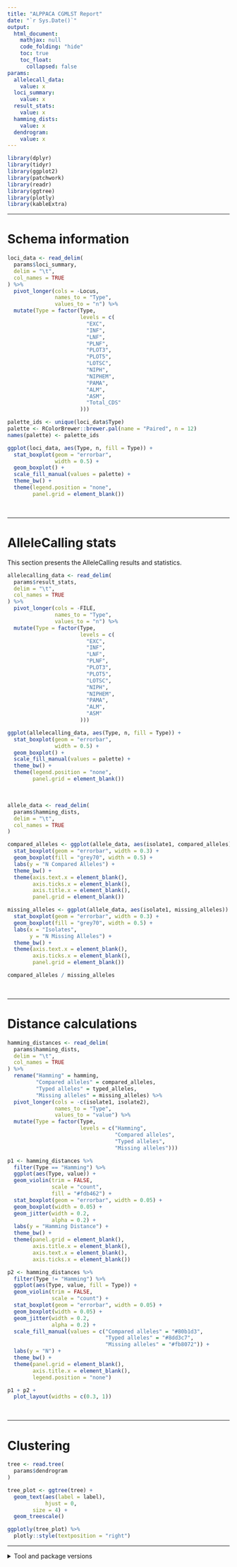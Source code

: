 ```yaml
---
title: "ALPPACA CGMLST Report"
date: "`r Sys.Date()`"
output:
  html_document:
    mathjax: null
    code_folding: "hide"
    toc: true
    toc_float:
      collapsed: false
params:
  allelecall_data:
    value: x
  loci_summary:
    value: x
  result_stats:
    value: x
  hamming_dists:
    value: x
  dendrogram:
    value: x
---
```


```r
library(dplyr)
library(tidyr)
library(ggplot2)
library(patchwork)
library(readr)
library(ggtree)
library(plotly)
library(kableExtra)
```

---

# Schema information
```r
loci_data <- read_delim(
  params$loci_summary,
  delim = "\t",
  col_names = TRUE
) %>%
  pivot_longer(cols = -Locus,
               names_to = "Type",
               values_to = "n") %>%
  mutate(Type = factor(Type,
                       levels = c(
                         "EXC",
                         "INF",
                         "LNF",
                         "PLNF",
                         "PLOT3",
                         "PLOT5",
                         "LOTSC",
                         "NIPH",
                         "NIPHEM",
                         "PAMA",
                         "ALM",
                         "ASM",
                         "Total_CDS"
                       )))

palette_ids <- unique(loci_data$Type)
palette <- RColorBrewer::brewer.pal(name = "Paired", n = 12)
names(palette) <- palette_ids

ggplot(loci_data, aes(Type, n, fill = Type)) +
  stat_boxplot(geom = "errorbar",
               width = 0.5) +
  geom_boxplot() +
  scale_fill_manual(values = palette) +
  theme_bw() +
  theme(legend.position = "none",
        panel.grid = element_blank())
```



<br>

---

# AlleleCalling stats

This section presents the AlleleCalling results and statistics. 

```r
allelecalling_data <- read_delim(
  params$result_stats,
  delim = "\t",
  col_names = TRUE
) %>%
  pivot_longer(cols = -FILE,
               names_to = "Type",
               values_to = "n") %>%
  mutate(Type = factor(Type,
                       levels = c(
                         "EXC",
                         "INF",
                         "LNF",
                         "PLNF",
                         "PLOT3",
                         "PLOT5",
                         "LOTSC",
                         "NIPH",
                         "NIPHEM",
                         "PAMA",
                         "ALM",
                         "ASM"
                       )))

ggplot(allelecalling_data, aes(Type, n, fill = Type)) +
  stat_boxplot(geom = "errorbar",
               width = 0.5) +
  geom_boxplot() +
  scale_fill_manual(values = palette) +
  theme_bw() +
  theme(legend.position = "none",
        panel.grid = element_blank())

```
<br>

```r
allele_data <- read_delim(
  params$hamming_dists,
  delim = "\t",
  col_names = TRUE
)

compared_alleles <- ggplot(allele_data, aes(isolate1, compared_alleles)) +
  stat_boxplot(geom = "errorbar", width = 0.3) +
  geom_boxplot(fill = "grey70", width = 0.5) +
  labs(y = "N Compared Alleles") +
  theme_bw() +
  theme(axis.text.x = element_blank(),
        axis.ticks.x = element_blank(),
        axis.title.x = element_blank(),
        panel.grid = element_blank())

missing_alleles <- ggplot(allele_data, aes(isolate1, missing_alleles)) +
  stat_boxplot(geom = "errorbar", width = 0.3) +
  geom_boxplot(fill = "grey70", width = 0.5) +
  labs(x = "Isolates",
       y = "N Missing Alleles") +
  theme_bw() +
  theme(axis.text.x = element_blank(),
        axis.ticks.x = element_blank(),
        panel.grid = element_blank())

compared_alleles / missing_alleles
```


<br>

---

# Distance calculations

```r
hamming_distances <- read_delim(
  params$hamming_dists,
  delim = "\t",
  col_names = TRUE
) %>%
  rename("Hamming" = hamming,
         "Compared alleles" = compared_alleles,
         "Typed alleles" = typed_alleles,
         "Missing alleles" = missing_alleles) %>%
  pivot_longer(cols = -c(isolate1, isolate2),
               names_to = "Type",
               values_to = "value") %>%
  mutate(Type = factor(Type,
                       levels = c("Hamming",
                                  "Compared alleles",
                                  "Typed alleles",
                                  "Missing alleles")))

p1 <- hamming_distances %>%
  filter(Type == "Hamming") %>%
  ggplot(aes(Type, value)) +
  geom_violin(trim = FALSE,
              scale = "count",
              fill = "#fdb462") +
  stat_boxplot(geom = "errorbar", width = 0.05) +
  geom_boxplot(width = 0.05) +
  geom_jitter(width = 0.2,
              alpha = 0.2) +
  labs(y = "Hamming Distance") +
  theme_bw() +
  theme(panel.grid = element_blank(),
        axis.title.x = element_blank(),
        axis.text.x = element_blank(),
        axis.ticks.x = element_blank())

p2 <- hamming_distances %>%
  filter(Type != "Hamming") %>%
  ggplot(aes(Type, value, fill = Type)) +
  geom_violin(trim = FALSE,
              scale = "count") +
  stat_boxplot(geom = "errorbar", width = 0.05) +
  geom_boxplot(width = 0.05) +
  geom_jitter(width = 0.2,
              alpha = 0.2) +
  scale_fill_manual(values = c("Compared alleles" = "#80b1d3",
                               "Typed alleles" = "#8dd3c7",
                               "Missing alleles" = "#fb8072")) +
  labs(y = "N") +
  theme_bw() +
  theme(panel.grid = element_blank(),
        axis.title.x = element_blank(),
        legend.position = "none")

p1 + p2 +
  plot_layout(widths = c(0.3, 1))
```

<br>

---

# Clustering

```r
tree <- read.tree(
  params$dendrogram
)

tree_plot <- ggtree(tree) +
  geom_text(aes(label = label),
            hjust = 0,
	    size = 4) +
  geom_treescale()

ggplotly(tree_plot) %>%
  plotly::style(textposition = "right")
```

---

<details>
  <summary>Tool and package versions</summary>

Date generated: `r Sys.Date()`

**R Packages**

These are the R packages used to generate this report.
```r
packages <- (.packages())
clean_pkg_version <- function(x) {
  y <- getNamespaceVersion(x)
  
  z <- data.frame("Package" = x,
                  "Version" = y)
  
  row.names(z) <- NULL
  
  return(z)
}

lapply(packages, function(x) clean_pkg_version(x)) %>%
  bind_rows() %>%
  kbl() %>%
  kable_styling(bootstrap_options = c("striped",
                                      "hover",
                                      "responsive"),
                full_width = TRUE)
```

**Tool versions**

These are the tools used to run the analysis within the cgMLST workflow of ALPPACA.
```r
tool_data <- data.frame(
  Tool = c("ChewBBACA","R"),
  Version = c("3.1.2","4.1.2")
)
tool_data %>%
  kbl() %>%
  kable_styling(bootstrap_options = c("striped",
                                      "hover",
                                      "responsive"),
                full_width = TRUE)
```

</details>

